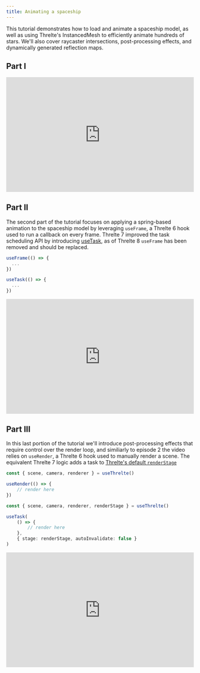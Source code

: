 ```yaml
---
title: Animating a spaceship
---
```



This tutorial demonstrates how to load and animate a spaceship model, as well as using Threlte's InstancedMesh to efficiently animate hundreds of stars. We'll also cover raycaster intersections, post-processing effects, and dynamically generated reflection maps.

<Example path="tutorials/animating-a-spaceship" />

## Part I

<div style="position: relative; padding-bottom: 56.25%; padding-top: 25px; height: 0;">
	<iframe
		width="560"
		height="315"
		style="position: absolute; top: 0; left: 0; width: 100%; height: 100%;"
		src="https://www.youtube.com/embed/soa_KP8QfjM?si=GDsjj8VFm9Zfejtq"
		title="YouTube video player"
		frameborder="0"
		allow="accelerometer; autoplay; clipboard-write; encrypted-media; gyroscope; picture-in-picture; web-share"
		allowfullscreen
	></iframe>
</div>

## Part II

The second part of the tutorial focuses on applying a spring-based animation to the spaceship model by
leveraging `useFrame`, a Threlte 6 hook used to run a callback on every frame.
Threlte 7 improved the task scheduling API by introducing [useTask](/reference/core/use-task),
as of Threlte 8 `useFrame` has been removed and should be replaced.

```ts title="Threlte 6"
useFrame(() => {
  ...
})
```

```ts title="Threlte 7"
useTask(() => {
  ...
})
```

<div style="position: relative; padding-bottom: 56.25%; padding-top: 25px; height: 0;">
	<iframe
		width="560"
		height="315"
		style="position: absolute; top: 0; left: 0; width: 100%; height: 100%;"
		src="https://www.youtube.com/embed/wIW9HCHRyRw?si=yy8Qm7LeuGhins6G"
		title="YouTube video player"
		frameborder="0"
		allow="accelerometer; autoplay; clipboard-write; encrypted-media; gyroscope; picture-in-picture; web-share"
		allowfullscreen
	></iframe>
</div>

## Part III

In this last portion of the tutorial we'll introduce post-processing effects that
require control over the render loop, and similiarly to episode 2 the video relies
on `useRender`, a Threlte 6 hook used to manually render a scene.
The equivalent Threlte 7 logic adds a task to [Threlte's default `renderStage`](/learn/basics/scheduling-tasks#default-stages)

```ts title="Threlte 6"
const { scene, camera, renderer } = useThrelte()

useRender(() => {
	// render here
})
```

```ts title="Threlte 7"
const { scene, camera, renderer, renderStage } = useThrelte()

useTask(
	() => {
		// render here
	},
	{ stage: renderStage, autoInvalidate: false }
)
```

<div style="position: relative; padding-bottom: 56.25%; padding-top: 25px; height: 0;">
	<iframe
		width="560"
		height="315"
		style="position: absolute; top: 0; left: 0; width: 100%; height: 100%;"
		src="https://www.youtube.com/embed/pcKVlKGWov4?si=mInLqfpZqE26RTPi"
		title="YouTube video player"
		frameborder="0"
		allow="accelerometer; autoplay; clipboard-write; encrypted-media; gyroscope; picture-in-picture; web-share"
		allowfullscreen
	></iframe>
</div>
